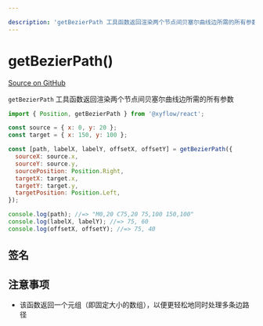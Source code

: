 ```yaml
---

description: 'getBezierPath 工具函数返回渲染两个节点间贝塞尔曲线边所需的所有参数'
---
```


# getBezierPath()

[Source on GitHub](https://github.com/xyflow/xyflow/blob/main/packages/system/src/utils/edges/bezier-edge.ts/#L95)

`getBezierPath` 工具函数返回渲染两个节点间贝塞尔曲线边所需的所有参数

```js
import { Position, getBezierPath } from '@xyflow/react';

const source = { x: 0, y: 20 };
const target = { x: 150, y: 100 };

const [path, labelX, labelY, offsetX, offsetY] = getBezierPath({
  sourceX: source.x,
  sourceY: source.y,
  sourcePosition: Position.Right,
  targetX: target.x,
  targetY: target.y,
  targetPosition: Position.Left,
});

console.log(path); //=> "M0,20 C75,20 75,100 150,100"
console.log(labelX, labelY); //=> 75, 60
console.log(offsetX, offsetY); //=> 75, 40
```

## 签名

<APIDocs functionName="getBezierPath" />

## 注意事项

- 该函数返回一个元组（即固定大小的数组），以便更轻松地同时处理多条边路径